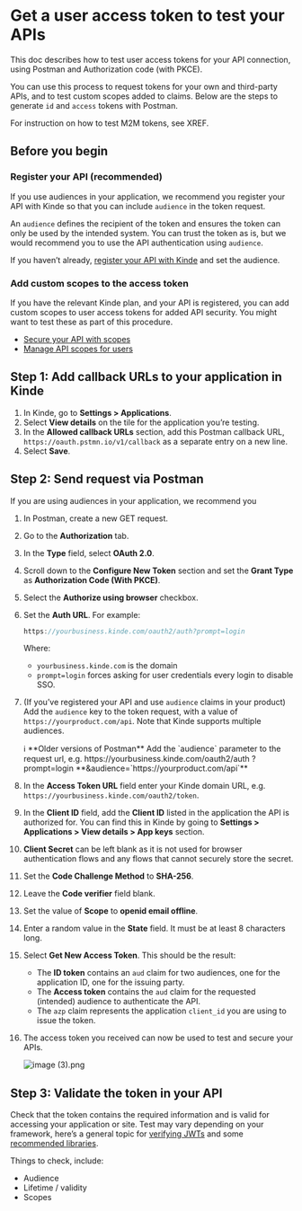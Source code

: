 


# Get a user access token to test your APIs

This doc describes how to test user access tokens for your API connection, using Postman and Authorization code (with PKCE). 

You can use this process to request tokens for your own and third-party APIs, and to test custom scopes added to claims. Below are the steps to generate `id` and `access` tokens with Postman.

For instruction on how to test M2M tokens, see XREF.

## Before you begin

### Register your API (recommended)

If you use audiences in your application, we recommend you register your API with Kinde so that you can include `audience` in the token request. 

An `audience` defines the recipient of the token and ensures the token can only be used by the intended system. You can trust the token as is, but we would recommend you to use the API authentication using `audience`. 

If you haven’t already, [register your API with Kinde](https://docs.kinde.com/developer-tools/your-apis/register-manage-apis/) and set the audience.

### Add custom scopes to the access token

If you have the relevant Kinde plan, and your API is registered, you can add custom scopes to user access tokens for added API security. You might want to test these as part of this procedure.

- [Secure your API with scopes](https://docs.kinde.com/developer-tools/your-apis/custom-api-scopes/#_top)
- [Manage API scopes for users](https://docs.kinde.com/developer-tools/your-apis/user-api-scopes/)

## Step 1: Add callback URLs to your application in Kinde

1. In Kinde, go to **Settings > Applications**.
2. Select **View details** on the tile for the application you’re testing.
3. In the **Allowed callback URLs** section, add this Postman callback URL, `https://oauth.pstmn.io/v1/callback` as a separate entry on a new line.
4. Select **Save**.

## Step 2: Send request via Postman

If you are using audiences in your application, we recommend you 

1. In Postman, create a new GET request. 
2. Go to the **Authorization** tab. 
3. In the **Type** field, select **OAuth 2.0**.
4. Scroll down to the **Configure New Token** section and set the **Grant Type** as **Authorization Code (With PKCE)**.
5. Select the **Authorize using browser** checkbox.
6. Set the **Auth URL**. For example: 
    
    ```jsx
    https://yourbusiness.kinde.com/oauth2/auth?prompt=login
    ```
    
    Where:
    
    - `yourbusiness.kinde.com` is the domain
    - `prompt=login` forces asking for user credentials every login to disable SSO.
7. (If you’ve registered your API and use `audience` claims in your product) Add the `audience` key to the token request, with a value of `https://yourproduct.com/api`. Note that Kinde supports multiple audiences.
    
    <aside>
    ℹ️ **Older versions of Postman** Add the `audience` parameter to the request url, e.g.
    https://yourbusiness.kinde.com/oauth2/auth
      ?prompt=login
      **&audience=`https://yourproduct.com/api`**
    
    </aside>
    
8. In the **Access Token URL** field enter your Kinde domain URL, e.g. `https://yourbusiness.kinde.com/oauth2/token`. 
9. In the **Client ID** field, add the **Client ID** listed in the application the API is authorized for. You can find this in Kinde by going to **Settings > Applications > View details > App keys** section.
10. **Client Secret** can be left blank as it is not used for browser authentication flows and any flows that cannot securely store the secret.
11. Set the **Code Challenge Method** to **SHA-256**.
12. Leave the **Code verifier** field blank.
13. Set the value of **Scope** to **openid email offline**.
14. Enter a random value in the **State** field. It must be at least 8 characters long.
15. Select **Get New Access Token**. This should be the result:
    - The **ID token** contains an `aud` claim for two audiences, one for the application ID, one for the issuing party.
    - The **Access token** contains the `aud` claim for the requested (intended) audience to authenticate the API.
    - The `azp` claim represents the application `client_id` you are using to issue the token.
16. The access token you received can now be used to test and secure your APIs.
    
    ![image (3).png](https://s3-us-west-2.amazonaws.com/secure.notion-static.com/688ce424-90ee-4017-9203-d8d7841d760e/image_(3).png)
    

## Step 3: Validate the token in your API

Check that the token contains the required information and is valid for accessing your application or site. Test may vary depending on your framework, here’s a general topic for [verifying JWTs](https://docs.kinde.com/build/tokens/verifying-json-web-tokens) and some [recommended libraries](https://openid.net/developers/jwt-jws-jwe-jwk-and-jwa-implementations/). 

Things to check, include:

- Audience
- Lifetime / validity
- Scopes
